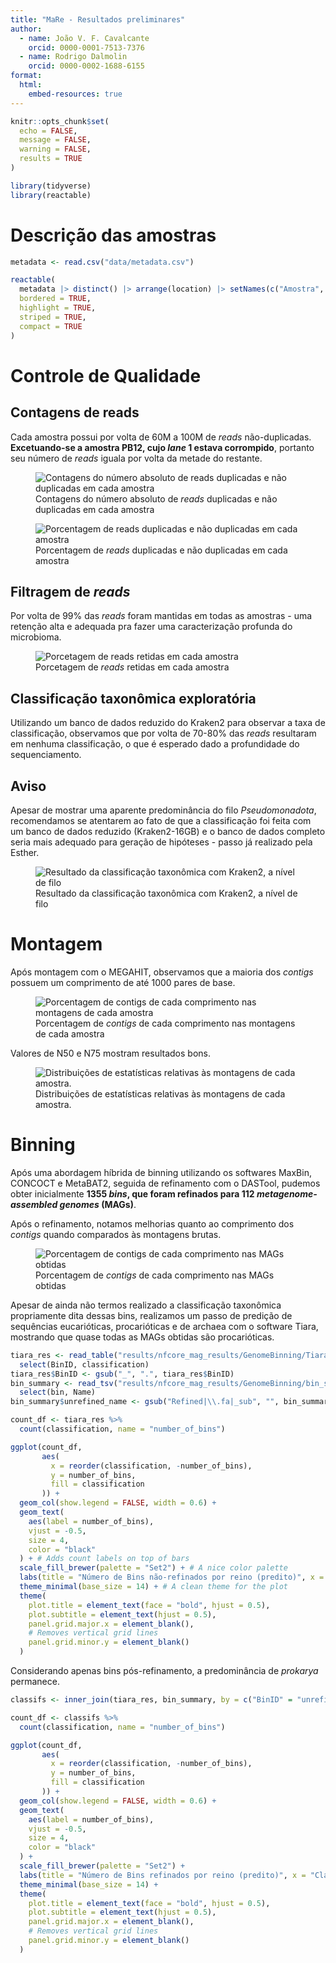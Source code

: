 ```yaml
---
title: "MaRe - Resultados preliminares"
author:
  - name: João V. F. Cavalcante
    orcid: 0000-0001-7513-7376
  - name: Rodrigo Dalmolin
    orcid: 0000-0002-1688-6155
format:
  html:
    embed-resources: true
---
```


```r
knitr::opts_chunk$set(
  echo = FALSE,
  message = FALSE,
  warning = FALSE,
  results = TRUE
)

library(tidyverse)
library(reactable)
```

# Descrição das amostras


```r
metadata <- read.csv("data/metadata.csv")

reactable(
  metadata |> distinct() |> arrange(location) |> setNames(c("Amostra", "Local")),
  bordered = TRUE,
  highlight = TRUE,
  striped = TRUE,
  compact = TRUE
)
```


# Controle de Qualidade

## Contagens de reads

Cada amostra possui por volta de 60M a 100M de *reads* não-duplicadas. **Excetuando-se a amostra PB12, cujo *lane* 1 estava corrompido**, portanto seu número de *reads* iguala por volta da metade do restante.

![Contagens do número absoluto de *reads* duplicadas e não duplicadas em cada amostra](./results/figures/fastqc_sequence_counts_plot.png)

![Porcentagem de *reads* duplicadas e não duplicadas em cada amostra](./results/figures/fastqc_sequence_counts_plot_percentage.png)

## Filtragem de *reads*

Por volta de 99% das *reads* foram mantidas em todas as amostras - uma retenção alta e adequada pra fazer uma caracterização profunda do microbioma.

![Porcetagem de *reads* retidas em cada amostra](./results/figures/fastp_filtered_reads_plot.png)

## Classificação taxonômica exploratória

Utilizando um banco de dados reduzido do Kraken2 para observar a taxa de classificação, observamos que por volta de 70-80% das *reads* resultaram em nenhuma classificação, o que é esperado dado a profundidade do sequenciamento.

::: {.callout-warning}
# Aviso

Apesar de mostrar uma aparente predominância do filo *Pseudomonadota*, recomendamos se atentarem ao fato de que a classificação foi feita com um banco de dados reduzido (Kraken2-16GB) e o banco de dados completo seria mais adequado para geração de hipóteses - passo já realizado pela Esther.
:::

![Resultado da classificação taxonômica com Kraken2, a nível de filo](./results/figures/Kraken2-top-n-plot.png)

# Montagem

Após montagem com o MEGAHIT, observamos que a maioria dos *contigs* possuem um comprimento de até 1000 pares de base.

![Porcentagem de *contigs* de cada comprimento nas montagens de cada amostra](results/figures/quast_num_contigs.png)

Valores de N50 e N75 mostram resultados bons.

![Distribuições de estatísticas relativas às montagens de cada amostra.](results/figures/quast_table.png)

# Binning

Após uma abordagem híbrida de binning utilizando os softwares MaxBin, CONCOCT e MetaBAT2, seguida de refinamento com o DASTool, pudemos obter inicialmente **1355 *bins*, que foram refinados para 112 *metagenome-assembled genomes* (MAGs)**.

Após o refinamento, notamos melhorias quanto ao comprimento dos *contigs* quando comparados às montagens brutas.

![Porcentagem de *contigs* de cada comprimento nas MAGs obtidas](results/figures/quast_num_contigs-1.png)

Apesar de ainda não termos realizado a classificação taxonômica propriamente dita dessas bins, realizamos um passo de predição de sequências eucarióticas, procarióticas e de archaea com o software Tiara, mostrando que quase todas as MAGs obtidas são procarióticas.

```r
tiara_res <- read_table("results/nfcore_mag_results/GenomeBinning/Tiara/tiara_summary.tsv") |> 
  select(BinID, classification)
tiara_res$BinID <- gsub("_", ".", tiara_res$BinID)
bin_summary <- read_tsv("results/nfcore_mag_results/GenomeBinning/bin_summary.tsv") |> 
  select(bin, Name)
bin_summary$unrefined_name <- gsub("Refined|\\.fa|_sub", "", bin_summary$bin)

count_df <- tiara_res %>%
  count(classification, name = "number_of_bins")

ggplot(count_df,
       aes(
         x = reorder(classification, -number_of_bins),
         y = number_of_bins,
         fill = classification
       )) +
  geom_col(show.legend = FALSE, width = 0.6) +
  geom_text(
    aes(label = number_of_bins),
    vjust = -0.5,
    size = 4,
    color = "black"
  ) + # Adds count labels on top of bars
  scale_fill_brewer(palette = "Set2") + # A nice color palette
  labs(title = "Número de Bins não-refinados por reino (predito)", x = "Classificação", y = "# bins") +
  theme_minimal(base_size = 14) + # A clean theme for the plot
  theme(
    plot.title = element_text(face = "bold", hjust = 0.5),
    plot.subtitle = element_text(hjust = 0.5),
    panel.grid.major.x = element_blank(),
    # Removes vertical grid lines
    panel.grid.minor.y = element_blank()
  )
```

Considerando apenas bins pós-refinamento, a predominância de *prokarya* permanece.

```r
classifs <- inner_join(tiara_res, bin_summary, by = c("BinID" = "unrefined_name"))

count_df <- classifs %>%
  count(classification, name = "number_of_bins")

ggplot(count_df,
       aes(
         x = reorder(classification, -number_of_bins),
         y = number_of_bins,
         fill = classification
       )) +
  geom_col(show.legend = FALSE, width = 0.6) +
  geom_text(
    aes(label = number_of_bins),
    vjust = -0.5,
    size = 4,
    color = "black"
  ) +
  scale_fill_brewer(palette = "Set2") +
  labs(title = "Número de Bins refinados por reino (predito)", x = "Classificação", y = "# bins") +
  theme_minimal(base_size = 14) +
  theme(
    plot.title = element_text(face = "bold", hjust = 0.5),
    plot.subtitle = element_text(hjust = 0.5),
    panel.grid.major.x = element_blank(),
    # Removes vertical grid lines
    panel.grid.minor.y = element_blank()
  )
```

